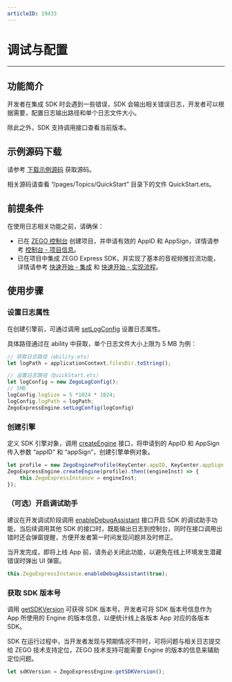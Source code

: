```yaml
---
articleID: 19433
---
```

# 调试与配置

- - -

## 功能简介

开发者在集成 SDK 时会遇到一些错误，SDK 会输出相关错误日志，开发者可以根据需要，配置日志输出路径和单个日志文件大小。

除此之外，SDK 支持调用接口查看当前版本。

## 示例源码下载

请参考 [下载示例源码](!DownloadDemo/DownloadDemo) 获取源码。

相关源码请查看 “/pages/Topics/QuickStart” 目录下的文件 QuickStart.ets。

## 前提条件

在使用日志相关功能之前，请确保：

- 已在 [ZEGO 控制台](https://console.zego.im) 创建项目，并申请有效的 AppID 和 AppSign，详情请参考 [控制台 - 项目信息](/console/project-info)。
- 已在项目中集成 ZEGO Express SDK，并实现了基本的音视频推拉流功能，详情请参考 [快速开始 - 集成](!Integration/SDK_Integration) 和 [快速开始 - 实现流程](!Integration/Solution_Implementation)。


## 使用步骤

### 设置日志属性

在创建引擎前，可通过调用 [setLogConfig](https://doc-zh.zego.im/unique-api/express-video-sdk/zh/ets_ohos/classes/_zegoexpressengine_.zegoexpressengine.html#setlogconfig) 设置日志属性。

具体路径通过在 ability 中获取，单个日志文件大小上限为 5 MB 为例：

```ts
// 获取日志路径（ability.ets）
let logPath = applicationContext.filesDir.toString();

// 设置日志路径（QuickStart.ets）
let logConfig = new ZegoLogConfig();
// 5MB
logConfig.logSize = 5 *1024 * 1024;
logConfig.logPath = logPath;
ZegoExpressEngine.setLogConfig(logConfig)
```

### 创建引擎

定义 SDK 引擎对象，调用 [createEngine](https://doc-zh.zego.im/unique-api/express-video-sdk/zh/ets_ohos/classes/_zegoexpressengine_.zegoexpressengine.html#createengine) 接口，将申请到的 AppID 和 AppSign 传入参数 “appID” 和 “appSign”，创建引擎单例对象。

```ts
let profile = new ZegoEngineProfile(KeyCenter.appID, KeyCenter.appSign, ZegoScenario.General, Context);
ZegoExpressEngine.createEngine(profile).then((engineInst) => {
    this.ZegoExpressInstance = engineInst;
});
```

### （可选）开启调试助手

建议在开发调试阶段调用 [enableDebugAssistant](https://doc-zh.zego.im/unique-api/express-video-sdk/zh/ets_ohos/classes/_zegoexpressengine_.zegoexpressengine.html#enabledebugassistant) 接口开启 SDK 的调试助手功能，当后续调用其他 SDK 的接口时，既能输出日志到控制台，同时在接口调用出错时还会弹窗提醒，方便开发者第一时间发现问题并及时修正。

<Warning title="注意">


当开发完成，即将上线 App 前，请务必关闭此功能，以避免在线上环境发生潜藏错误时弹出 UI 弹窗。

</Warning>



```ts
this.ZegoExpressInstance.enableDebugAssistant(true);
```

### 获取 SDK 版本号

调用 [getSDKVersion](https://doc-zh.zego.im/unique-api/express-video-sdk/zh/ets_ohos/classes/_zegoexpressengine_.zegoexpressengine.html#getsdkversion) 可获得 SDK 版本号。开发者可将 SDK 版本号信息作为 App 所使用的 Engine 的版本信息，以便统计线上各版本 App 对应的各版本 SDK。

<Note title="说明">


SDK 在运行过程中，当开发者发现与预期情况不符时，可将问题与相关日志提交给 ZEGO 技术支持定位，ZEGO 技术支持可能需要 Engine 的版本的信息来辅助定位问题。


</Note>



```ts
let sdKVersion = ZegoExpressEngine.getSDKVersion();
```
